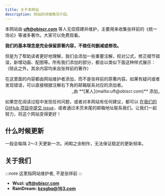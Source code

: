 ```yaml
---
title: 关于本网站
description: 网站的详细情况介绍。
---
```



本网站由 **[uft@obiscr.com](mailto:uft@obiscr.com)** 等人无偿搭建并维护，主要用来收集张祥前的《统一场论》等诸多著作。大家可以免费观看。

**我们的基本理念是完全保留原著内容，不做任何删减或修改。**

但是为了帮助读者更好地理解，我们会添加一些重要注解，校对公式，修正细节错误，新增动画、配图等。所有我们添加的部分，都会以类似下面这种样式展示：（除此之外，其余内容均来自张祥前的著作）

<Aside title="注解">
  在这里面的内容都由网站维护者添加，而不是张祥前的原著内容。如果有疑问或者发现错误，可以直接根据注解右下角的邮箱联系对应的添加者。
  
  <div style="text-align: right;">
    _由 **[某人](mailto:uft@obiscr.com)** 添加_
  </div>
</Aside>

如果您在阅读过程中发现任何问题，或者对本网站有任何建议，都可以 [在我们的 GitHub 项目中提交 issue](https://github.com/unified-field-theory-org/documentation/issues/new?title=%E5%8F%91%E7%8E%B0%E5%8A%A8%E7%94%BB%E6%B8%B2%E6%9F%93%E9%94%99%E8%AF%AF&labels=animations)，或者通过本页末尾的邮箱地址联系我们。让我们一起努力，将这个网站变得更好！

## 什么时候更新

一般会每隔 2～3 天更新一次。闲暇之余制作，无法保证稳定的更新频率。

## 关于我们

:::note
这里指网站维护者, 不是张祥前
:::

- **Wuzi: [uft@obiscr.com](mailto:uft@obiscr.com)**
- **RainDream: [bzsgbq@163.com](mailto:bzsgbq@163.com)**
